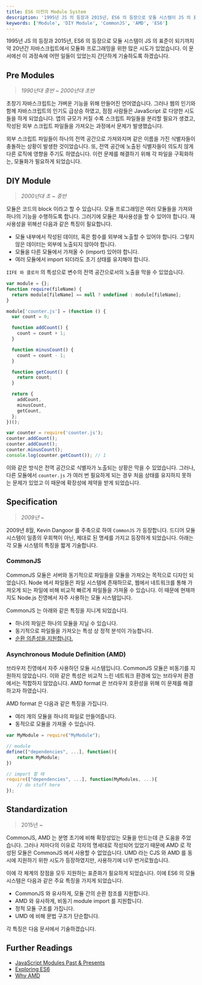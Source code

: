 ```yaml
---
title: ES6 이전의 Module System
description: '1995년 JS 의 등장과 2015년, ES6 의 등장으로 모듈 시스템이 JS 의 표준이 되기까지 약 20년간 자바스크립트에서 모듈화 프로그래밍을 위한 많은 시도가 있었습니다. 이 문서에선 이 과정속에 어떤 일들이 있었는지 간단하게 기술하도록 하겠습니다.'
keywords: ['Module', 'DIY Module', 'CommonJS', 'AMD', 'ES6']
---
```


1995년 JS 의 등장과 2015년, ES6 의 등장으로 모듈 시스템이 JS 의 표준이 되기까지 약 20년간 자바스크립트에서 모듈화 프로그래밍을 위한 많은 시도가 있었습니다.
이 문서에선 이 과정속에 어떤 일들이 있었는지 간단하게 기술하도록 하겠습니다.

## Pre Modules

> _1990년대 중반 ~ 2000년대 초반_

초창기 자바스크립트는 가벼운 기능을 위해 만들어진 언어였습니다.
그러나 웹의 인기와 함께 자바스크립트의 인기도 급상승 하였고, 점점 사람들은 JavaScript 로 다양한 시도들을 하게 되었습니다.
앱의 규모가 커질 수록 스크립트 파일들을 분리할 필요가 생겼고, 작성된 외부 스크립트 파일들을 가져오는 과정에서 문제가 발생했습니다.

외부 스크립트 파일들이 하나의 전역 공간으로 가져와지며 같은 이름을 가진 식별자들이 충돌하는 상황이 발생한 것이었습니다.
또, 전역 공간에 노출된 식별자들이 의도치 않게 다른 로직에 영향을 주기도 하였습니다.
이런 문제를 해결하기 위해 각 파일을 구획화하는, 모듈화가 필요하게 되었습니다.

## DIY Module

> _2000년대 초 ~ 중반_

모듈은 코드의 block 이라고 할 수 있습니다. 모듈 프로그래밍은 여러 모듈들을 가져와 하나의 기능을 수행하도록 합니다.
그러기에 모듈은 재사용성을 할 수 있어야 합니다. 재사용성을 위해선 다음과 같은 특징이 필요합니다.

- 모듈 내부에서 작성된 데이터, 혹은 함수를 외부에 노출할 수 있어야 합니다. 그렇지 않은 데이터는 외부에 노출되지 않아야 합니다.
- 모듈을 다른 모듈에서 가져올 수 (import) 있어야 합니다.
- 여러 모듈에서 import 되더라도 초기 상태를 유지해야 합니다.

`IIFE 와 클로저` 의 특성으로 변수의 전역 공간으로서의 노출을 막을 수 있었습니다.

```js
var module = {};
function require(fileName) {
  return module[fileName] == null ? undefined : module[fileName];
}

module['counter.js'] = (function () {
  var count = 0;

  function addCount() {
    count = count + 1;
  }

  function minusCount() {
    count = count - 1;
  }

  function getCount() {
    return count;
  }

  return {
    addCount,
    minusCount,
    getCount,
  };
})();

var counter = require('counter.js');
counter.addCount();
counter.addCount();
counter.minusCount();
console.log(counter.getCount()); // 1
```

이와 같은 방식은 전역 공간으로 식별자가 노출되는 상황은 막을 수 있었습니다.
그러나, 다른 모듈에서 `counter.js` 가 여러 번 필요하게 되는 경우 처음 상태를 유지하지 못하는 문제가 있었고 이 때문에 확장성에 제약을 받게 되었습니다.

## Specification

> _2009년 ~_

2009년 8월, Kevin Dangoor 를 주축으로 하여 `CommonJS` 가 등장합니다.
드디어 모듈 시스템이 일종의 우회책이 아닌, 제대로 된 명세를 가지고 등장하게 되었습니다.
아래는 각 모듈 시스템의 특징을 짧게 기술합니다.

### CommonJS

CommonJS 모듈은 서버와 동기적으로 파일들을 모듈을 가져오는 목적으로 디자인 되었습니다.
Node 에서 파일들은 파일 시스템에 존재하므로, 웹에서 네트워크를 통해 가져오게 되는 파일에 비해 비교적 빠르게 파일들을 가져올 수 있습니다. 이 때문에 현재까지도 Node.js 진영에서 자주 사용하는 모듈 시스템입니다.

CommonJS 는 아래와 같은 특징을 지니게 되었습니다.

- 하나의 파일은 하나의 모듈을 지닐 수 있습니다.
- 동기적으로 파일들을 가져오는 특성 상 정적 분석이 가능합니다.
- [순환 의존성을 지원합니다.](https://blog.outsider.ne.kr/1283)

### Asynchronous Module Definition (AMD)

브라우저 진영에서 자주 사용하던 모듈 시스템입니다.
CommonJS 모듈은 비동기를 지원하지 않았습니다. 이와 같은 특성은 비교적 느린 네트워크 환경에 있는 브라우저 환경에서는 적합하지 않았습니다. AMD format 은 브라우저 호환성을 위해 이 문제를 해결하고자 하였습니다.

AMD format 은 다음과 같은 특징을 가집니다.

- 여러 개의 모듈을 하나의 파일로 만들어줍니다.
- 동적으로 모듈을 가져올 수 있습니다.

```js
var MyModule = require("MyModule");

// module
define(["dependencies", ...], function(){
    return MyModule;
})

// import 할 때
require(["dependencies", ...], function(MyModules, ...){
    // do stuff here
});
```

## Standardization

> 2015년 ~

CommonJS, AMD 는 분명 초기에 비해 확장성있는 모듈을 만드는데 큰 도움을 주었습니다.
그러나 저마다의 이유로 각자의 명세대로 작성되어 있었기 때문에 AMD 로 작성된 모듈은 CommonJS 에서 사용할 수 없었습니다.
UMD 라는 CJS 와 AMD 를 동시에 지원하기 위한 시도가 등장하였지만, 사용하기에 너무 번거로웠습니다.

이에 각 체계의 장점을 모두 지원하는 표준화가 필요하게 되었습니다.
이에 ES6 의 모듈 시스템은 다음과 같은 주요 특징을 가지게 되었습니다.

- CommonJS 와 유사하게, 모듈 간의 순환 참조를 지원합니다.
- AMD 와 유사하게, 비동기 module import 를 지원합니다.
- 정적 모듈 구조를 가집니다.
- UMD 에 비해 문법 구조가 단순합니다.

각 특징은 다음 문서에서 기술하겠습니다.

## Further Readings

- [JavaScript Modules Past & Presents](https://www.youtube.com/watch?v=GQ96b_u7rGc&t=2325s)
- [Exploring ES6](https://exploringjs.com/es6/ch_modules.html#static-module-structure)
- [Why AMD](https://requirejs.org/docs/whyamd.html)
